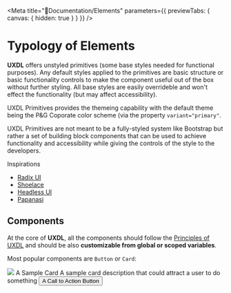 
<Meta title="📗Documentation/Elements" parameters={{ previewTabs: { canvas: { hidden: true } } }} />

# Typology of Elements

**UXDL** offers unstyled primitives (some base styles needed for functional
purposes). Any default styles applied to the primitives are
basic structure or basic functionality controls to make the component useful
out of the box without further styling. All base styles are easily overrideble
and won't effect the functionality (but may affect accessibility).

UXDL Primitives provides the themeing capability with the default theme being
the P&G Coporate color scheme (via the property `variant="primary"`.

UXDL Primitives are not meant to be a fully-styled system like Bootstrap but
rather a set of building block components that can be used to achieve
functionality and accessibility while giving the controls of the style to
the developers.

Inspirations

- [Radix UI](https://radix-ui.com)
- [Shoelace](https://shoelace.style)
- [Headless UI](https://headlessui.com)
- [Papanasi](https://papanasi.js.org)

## Components

At the core of **UXDL**, all the components should follow the
[Principles of UXDL](https://github.com/procter-gamble/uxdl-primitives#principles-of-uxdl) and 
should be also **customizable from global or scoped variables**.

Most popular components are `Button` or `Card`:

<Canvas>
  <Card.Root variant="primary">
    <Card.Media>
      <img src="https://pgone.sharepoint.com/sites/Uxpg/Shared%20Documents/UXDL/static/ui-components/7.2.jpg" />
    </Card.Media>
    <Card.Title>A Sample Card</Card.Title>
    <Card.Description>A sample card description that could attract a user to do something</Card.Description>
    <Card.CTA><Button variant="primary">A Call to Action Button</Button></Card.CTA>
  </Card.Root>
</Canvas>

<!--## External

Those elements are the ones that are **specific for a company or library**, and they are not part of the core of **UXDL**. The main idea is to bring the opportunity to create components from **SDKs** or **APIs** writing the code just once.

The first external component was `Mermaid`:

<Canvas>
  <Mermaid>
    <span>Click me</span>
  </Mermaid>
</Canvas>
-->

